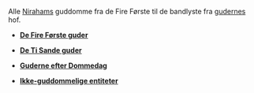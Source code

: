 {{title:Guddomme}}
{{author:Laura Holmegaard}}
{{timestamp:2009-11-22T09:34:46Z}}
{{copyright:Guddomme}}
Alle [[Niraham|Nirahams]] guddomme fra de Fire Første til de bandlyste fra [[guderne|gudernes]] hof.


*'''[[De Fire Første guder]]'''

*'''[[De Ti Sande guder]]'''

*'''[[Guderne efter Dommedag]]'''

*'''[[Ikke-guddommelige entiteter]]'''